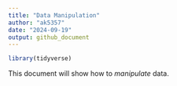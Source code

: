 ```yaml
---
title: "Data Manipulation"
author: "ak5357"
date: "2024-09-19"
output: github_document
---
```


```r
library(tidyverse)
```

This document will show how to *manipulate* data.